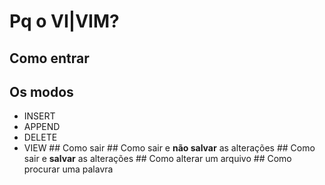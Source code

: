 = Pq o VI|VIM? =

== Como entrar ==

== Os modos ==

* INSERT
* APPEND
* DELETE
* VIEW ## Como sair ## Como sair e '''não salvar''' as alterações ## Como sair e '''salvar''' as alterações ## Como alterar um arquivo ## Como procurar uma palavra

